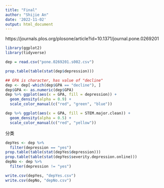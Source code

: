 ```yaml
---
title: "Final"
author: "Shijie An"
date: '2022-11-02'
output: html_document
---
```


https://journals.plos.org/plosone/article?id=10.1371/journal.pone.0269201
```r
library(ggplot2)
library(tidyverse)
```

```r
dep = read.csv("pone.0269201.s002.csv")

prop.table(table(stat(dep$depression)))

## GPA is character, has value of "decline"
dep <- dep[-which(dep$GPA == "decline"), ]
dep$GPA <- as.numeric(dep$GPA)
dep %>% ggplot(aes(x = GPA, fill = depression)) +
  geom_density(alpha = 0.9) + 
  scale_color_manual(c("red", "green", "blue"))
```

```r
dep %>% ggplot(aes(x = GPA, fill = STEM.major.clean)) + 
  geom_density(alpha = 0.5) +
  scale_color_manual(c("red", "yellow"))
```
分类
```r
depYes <- dep %>%
  filter(depression == "yes")
prop.table(table(stat(depYes$depression)))
prop.table(table(stat(depYes$severity.depression.online)))
depNo <- dep %>% 
  filter(depression != "yes")

write.csv(depYes, "depYes.csv")
write.csv(depNo, "depNo.csv")
```







